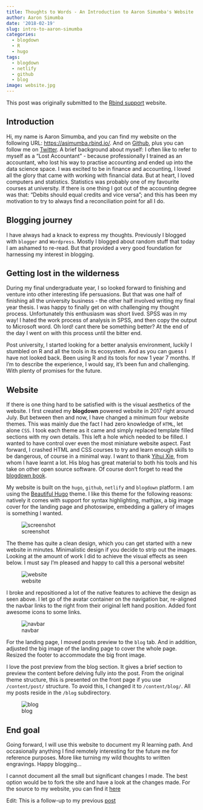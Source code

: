 ```yaml
---
title: Thoughts to Words - An Introduction to Aaron Simumba's Website
author: Aaron Simumba
date: '2018-02-19'
slug: intro-to-aaron-simumba
categories:
  - blogdown
  - R
  - hugo
tags:
  - blogdown
  - netlify
  - github
  - blog
image: website.jpg
---
```


This post was originally submitted to the [Rbind support](https://support.rbind.io/2018/02/19/introduction-to-aaron-simumba-website/) website.

## Introduction

Hi, my name is Aaron Simumba, and you can find my website on the following URL: [https://asimumba.rbind.io/](https://asimumba.rbind.io/). And on  [Github](https://github.com/asimumba), plus you can follow me on [Twitter](https://twitter.com/asimumba21). A brief background about myself: I often like to refer to myself as a "Lost Accountant" - because professionally I trained as an accountant, who lost his way to practise accounting and ended up into the data science space. I was excited to be in finance and accounting, I loved all the glory that came with working with financial data. But at heart, I loved computers and statistics. Statistics was probably one of my favourite courses at university. If there is one thing I got out of the accounting degree was that: "Debits should equal credits and vice versa"; and this has been my motivation to try to always find a reconciliation point for all I do.


## Blogging journey

I have always had a knack to express my thoughts. Previously I blogged with `blogger` and `Wordpress`. Mostly I blogged about random stuff that today I am ashamed to re-read. But that provided a very good foundation for harnessing my interest in blogging. 

## Getting lost in the wilderness

During my final undergraduate year, I so looked forward to finishing and venture into other interesting life persuasions. But that was one half of finishing all the university business - the other half involved writing my final year thesis. I was happy to finally get on with challenging my thought process. Unfortunately this enthusiasm was short lived. SPSS was in my way! I hated the work process of analysis in SPSS, and then copy the output to Microsoft word. Oh lord! cant there be something better? At the end of the day I went on with this process until the bitter end.


Post university, I started looking for a better analysis environment, luckily I stumbled on R and all the tools in its ecosystem. And as you can guess I have not looked back. Been using R and its tools for  now 1 year 7 months. If I'm to describe the experience, I would say, it's been fun and challenging. With plenty of promises for the future. 


## Website

If there is one thing hard to be satisfied with is the visual aesthetics of the website. I first created my **blogdown** powered website in 2017 right around July. But between then and now, I have changed a minimum four website themes. This was mainly due the fact I had zero knowledge of `HTML`, let alone `CSS`. I took each theme as it came and simply replaced template filled sections with my own details. This left a hole which needed to be filled. I wanted to have control over even the most miniature website aspect. Fast forward, I crashed HTML and CSS courses to try and learn enough skills to be dangerous, of course in a minimal way. I want to thank [Yihui Xie](https://yihui.name/), from whom I have learnt a lot. His blog has great material to both his tools and his take on other open source software. Of course don't forget to read the [blogdown book](https://bookdown.org/yihui/blogdown/).

My website is built on the `hugo`, `github`, `netlify` and `blogdown` platform. I am using the [Beautiful Hugo](https://github.com/halogenica/beautifulhugo) theme. I like this theme for the following reasons: natively it comes with support for syntax highlighting, mathjax, a big image cover for the landing page and photoswipe, embedding a gallery of images is something I wanted.

![screenshot](https://user-images.githubusercontent.com/24398851/36398695-035a64fe-15d1-11e8-87b1-6a7c5ab65ad9.png)


The theme has quite a clean design, which you can get started with a new website in minutes. Minimalistic design if you decide to strip out the images. Looking at the amount of work I did to achieve the visual effects as seen below. I must say I'm pleased and happy to call this a personal website!

![website](https://user-images.githubusercontent.com/24398851/36397146-09733e62-15ca-11e8-9be1-a91244efc209.jpg)



I broke and repositioned a lot of the native features to achieve the design as seen above. I let go of the avatar container on the navigation bar, re-aligned the navbar links to the right from their original left hand position. Added font awesome icons to some links. 

![navbar](https://user-images.githubusercontent.com/24398851/36397152-0f79484c-15ca-11e8-9974-f8be9bef098a.png)


For the landing page, I moved posts preview to the `blog` tab. And in addition, adjusted the big image of the landing page to cover the whole page. Resized the footer to accommodate the big front image.

I love the post preview from the blog section. It gives a brief section to preview the content before delving fully into the post. From the original theme structure, this is presented on the front page if you use `/content/post/` structure. To avoid this, I changed it to `/content/blog/`. All my posts reside in the `/blog` subdirectory.

![blog](https://user-images.githubusercontent.com/24398851/36397317-016df4c2-15cb-11e8-986f-b33a31689bc6.jpg)

## End goal

Going forward, I will use this website to document my R learning path. And occasionally anything I find remotely interesting for the future me for reference purposes. More like turning my wild thoughts to written engravings. Happy blogging...

I cannot document all the small but significant changes I made. The best option would be to fork the site and have a look at the changes made. For the source to my website, you can find it [here](https://github.com/rbind/asimumba)


Edit: This is a follow-up to my previous [post](https://asimumba.rbind.io/blog/2017-07-03-building-a-website-with-blogdown-and-hugo/)
